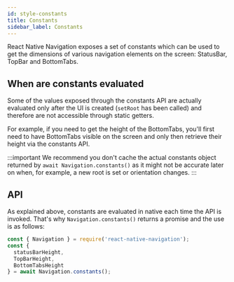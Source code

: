 ```yaml
---
id: style-constants
title: Constants
sidebar_label: Constants
---
```


React Native Navigation exposes a set of constants which can be used to get the dimensions of various navigation elements on the screen: StatusBar, TopBar and BottomTabs.

## When are constants evaluated
Some of the values exposed through the constants API are actually evaluated only after the UI is created (`setRoot` has been called) and therefore are not accessible through static getters.

For example, if you need to get the height of the BottomTabs, you'll first need to have BottomTabs visible on the screen and only then retrieve their height via the constants API.

:::important
We recommend you don't cache the actual constants object returned by `await Navigation.constants()` as it might not be accurate later on when, for example, a new root is set or orientation changes.
:::

## API
As explained above, constants are evaluated in native each time the API is invoked. That's why `Navigation.constants()` returns a promise and the use is as follows:

```js
const { Navigation } = require('react-native-navigation');
const {
  statusBarHeight,
  TopBarHeight,
  BottomTabsHeight
} = await Navigation.constants();
```
